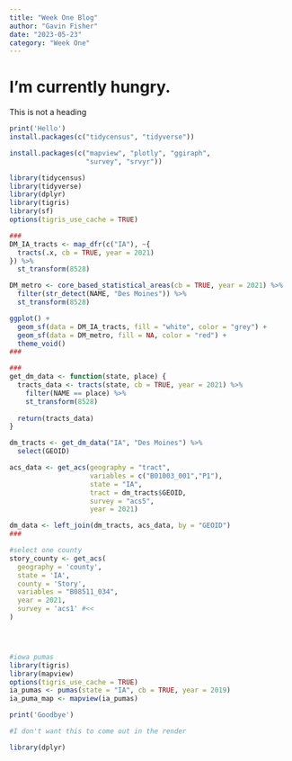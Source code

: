 ```yaml
---
title: "Week One Blog"
author: "Gavin Fisher"
date: "2023-05-23"
category: "Week One"
---
```


# I'm currently hungry.

This is not a heading
```r
print('Hello')
install.packages(c("tidycensus", "tidyverse"))

install.packages(c("mapview", "plotly", "ggiraph", 
                   "survey", "srvyr"))

library(tidycensus)
library(tidyverse)
library(dplyr)
library(tigris)
library(sf)
options(tigris_use_cache = TRUE)

###
DM_IA_tracts <- map_dfr(c("IA"), ~{
  tracts(.x, cb = TRUE, year = 2021)
}) %>%
  st_transform(8528)  

DM_metro <- core_based_statistical_areas(cb = TRUE, year = 2021) %>%
  filter(str_detect(NAME, "Des Moines")) %>%
  st_transform(8528)

ggplot() + 
  geom_sf(data = DM_IA_tracts, fill = "white", color = "grey") + 
  geom_sf(data = DM_metro, fill = NA, color = "red") + 
  theme_void()
###

###
get_dm_data <- function(state, place) {
  tracts_data <- tracts(state, cb = TRUE, year = 2021) %>%
    filter(NAME == place) %>%
    st_transform(8528)
  
  return(tracts_data)
}

dm_tracts <- get_dm_data("IA", "Des Moines") %>%
  select(GEOID)

acs_data <- get_acs(geography = "tract",
                    variables = c("B01003_001","P1"),
                    state = "IA",
                    tract = dm_tracts$GEOID,
                    survey = "acs5",
                    year = 2021)

dm_data <- left_join(dm_tracts, acs_data, by = "GEOID")
###

#select one county
story_county <- get_acs(
  geography = 'county',
  state = 'IA',
  county = 'Story',
  variables = "B08511_034",
  year = 2021,
  survey = 'acs1' #<<
)




#iowa pumas
library(tigris)
library(mapview)
options(tigris_use_cache = TRUE)
ia_pumas <- pumas(state = "IA", cb = TRUE, year = 2019)
ia_puma_map <- mapview(ia_pumas)
```

```r
print('Goodbye')
```

```r
#I don't want this to come out in the render
```

```r
library(dplyr)
```



